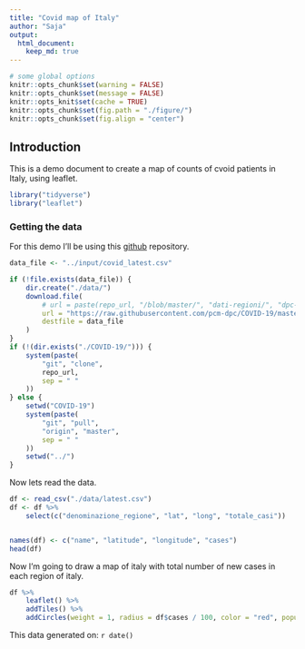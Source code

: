```yaml
---
title: "Covid map of Italy"
author: "Saja"
output: 
  html_document:
    keep_md: true
---
```

```r
# some global options
knitr::opts_chunk$set(warning = FALSE)
knitr::opts_chunk$set(message = FALSE)
knitr::opts_knit$set(cache = TRUE)
knitr::opts_chunk$set(fig.path = "./figure/")
knitr::opts_chunk$set(fig.align = "center")
```


## Introduction
This is a demo document to create a map of counts of cvoid patients in Italy, using leaflet.


```r
library("tidyverse")
library("leaflet")
```

### Getting the data

For this demo I'll be using this [github][1] repository.

```r
data_file <- "../input/covid_latest.csv"

if (!file.exists(data_file)) {
    dir.create("./data/")
    download.file(
        # url = paste(repo_url, "/blob/master/", "dati-regioni/", "dpc-covid19-ita-regioni.csv", sep = "/"),
        url = "https://raw.githubusercontent.com/pcm-dpc/COVID-19/master/dati-regioni/dpc-covid19-ita-regioni-latest.csv",
        destfile = data_file
    )
}
if (!(dir.exists("./COVID-19/"))) {
    system(paste(
        "git", "clone",
        repo_url,
        sep = " "
    ))
} else {
    setwd("COVID-19")
    system(paste(
        "git", "pull",
        "origin", "master",
        sep = " "
    ))
    setwd("../")
}
```

Now lets read the data.

```r
df <- read_csv("./data/latest.csv")
df <- df %>%
    select(c("denominazione_regione", "lat", "long", "totale_casi"))


names(df) <- c("name", "latitude", "longitude", "cases")
head(df)
```

Now I'm going to draw a map of italy with total number of new cases in each region of italy.

```r
df %>%
    leaflet() %>%
    addTiles() %>%
    addCircles(weight = 1, radius = df$cases / 100, color = "red", popup = df$name)
```
This data generated on: `r date()`

[1]: `r repo_url` "Health Ministery"